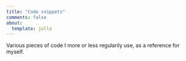```yaml
---
title: "Code snippets"
comments: false
about:
  template: jolla
---
```



Various pieces of code I more or less regularily use, as a reference for myself.
